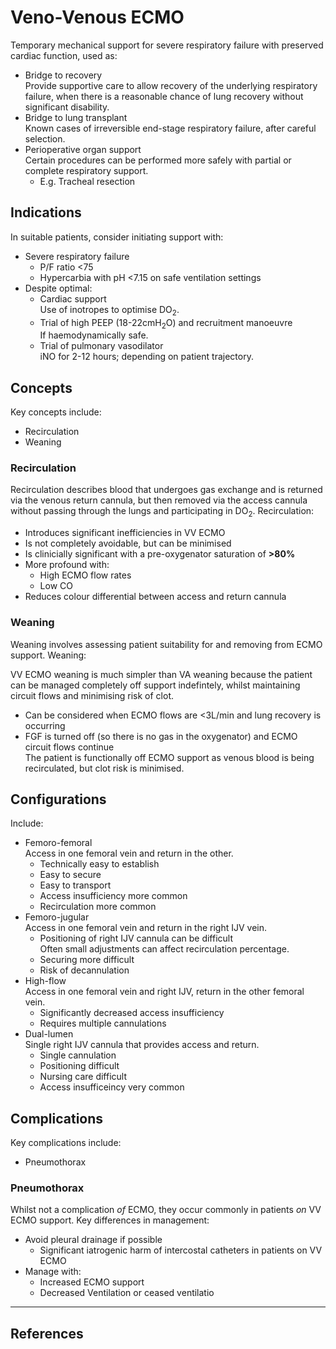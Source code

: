 # Veno-Venous ECMO

Temporary mechanical support for severe respiratory failure with preserved cardiac function, used as:

* Bridge to recovery\
Provide supportive care to allow recovery of the underlying respiratory failure, when there is a reasonable chance of lung recovery without significant disability.
* Bridge to lung transplant\
Known cases of irreversible end-stage respiratory failure, after careful selection.
* Perioperative organ support\
Certain procedures can be performed more safely with partial or complete respiratory support.
    * E.g. Tracheal resection


## Indications

In suitable patients, consider initiating support with:

* Severe respiratory failure
    * P/F ratio <75
    * Hypercarbia with pH <7.15 on safe ventilation settings
* Despite optimal:
    * Cardiac support\
    Use of inotropes to optimise DO~2~.
    * Trial of high PEEP (18-22cmH~2~O) and recruitment manoeuvre\
    If haemodynamically safe.
    * Trial of pulmonary vasodilator\
    iNO for 2-12 hours; depending on patient trajectory.


## Concepts

Key concepts include:

* Recirculation
* Weaning

### Recirculation

Recirculation describes blood that undergoes gas exchange and is returned via the venous return cannula, but then removed via the access cannula without passing through the lungs and participating in DO~2~. Recirculation:

* Introduces significant inefficiencies in VV ECMO
* Is not completely avoidable, but can be minimised
* Is clinicially significant with a pre-oxygenator saturation of **>80%**
* More profound with:
    * High ECMO flow rates
    * Low CO
* Reduces colour differential between access and return cannula


### Weaning

Weaning involves assessing patient suitability for and removing from ECMO support. Weaning:

:::column-margin
VV ECMO weaning is much simpler than VA weaning because the patient can be managed completely off support indefintely, whilst maintaining circuit flows and minimising risk of clot.
:::

* Can be considered when ECMO flows are <3L/min and lung recovery is occurring
* FGF is turned off (so there is no gas in the oxygenator) and ECMO circuit flows continue\
The patient is functionally off ECMO support as venous blood is being recirculated, but clot risk is minimised.
 
## Configurations

Include:

* Femoro-femoral\
Access in one femoral vein and return in the other.
    * Technically easy to establish
    * Easy to secure
    * Easy to transport
    * Access insufficiency more common
    * Recirculation more common
* Femoro-jugular\
Access in one femoral vein and return in the right IJV vein.
    * Positioning of right IJV cannula can be difficult\
    Often small adjustments can affect recirculation percentage.
    * Securing more difficult
    * Risk of decannulation
* High-flow\
Access in one femoral vein and right IJV, return in the other femoral vein.
    * Significantly decreased access insufficiency
    * Requires multiple cannulations
* Dual-lumen\
Single right IJV cannula that provides access and return.
    * Single cannulation
    * Positioning difficult
    * Nursing care difficult
    * Access insufficeincy very common 


## Complications

Key complications include:

* Pneumothorax

### Pneumothorax

Whilst not a complication *of* ECMO, they occur commonly in patients *on* VV ECMO support. Key differences in management:

* Avoid pleural drainage if possible
    * Significant iatrogenic harm of intercostal catheters in patients on VV ECMO
* Manage with:
    * Increased ECMO support
    * Decreased Ventilation or ceased ventilatio 


        
---

## References 